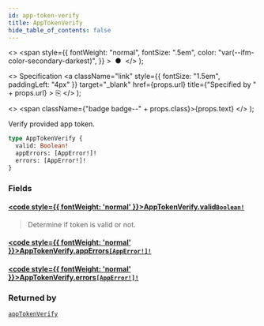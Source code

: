 ```yaml
---
id: app-token-verify
title: AppTokenVerify
hide_table_of_contents: false
---
```


  <>
    <span
      style={{
        fontWeight: "normal",
        fontSize: ".5em",
        color: "var(--ifm-color-secondary-darkest)",
      }}
    >
      &nbsp;●&nbsp;
    </span>
  </>
);

  <>
    Specification
    <a
      className="link"
      style={{ fontSize: "1.5em", paddingLeft: "4px" }}
      target="\_blank"
      href={props.url}
      title={"Specified by " + props.url}
    >
      ⎘
    </a>
  </>
);

  <>
    <span className={"badge badge--" + props.class}>{props.text}</span>
  </>
);

Verify provided app token.

```graphql
type AppTokenVerify {
  valid: Boolean!
  appErrors: [AppError!]!
  errors: [AppError!]!
}
```

### Fields

#### [<code style={{ fontWeight: 'normal' }}>AppTokenVerify.<b>valid</b></code>](#)<Bullet />[`Boolean!`](../../api-reference/scalars/boolean) <Badge class="secondary" text="non-null"/> <Badge class="secondary" text="scalar"/>

> Determine if token is valid or not.

#### [<code style={{ fontWeight: 'normal' }}>AppTokenVerify.<b>appErrors</b></code>](#)<Bullet />[`[AppError!]!`](../../api-reference/objects/app-error) <Badge class="secondary" text="non-null"/> <Badge class="secondary" text="object"/>

>

#### [<code style={{ fontWeight: 'normal' }}>AppTokenVerify.<b>errors</b></code>](#)<Bullet />[`[AppError!]!`](../../api-reference/objects/app-error) <Badge class="secondary" text="non-null"/> <Badge class="secondary" text="object"/>

>

### Returned by

[`appTokenVerify`](../../api-reference/mutations/app-token-verify) <Badge class="secondary" text="mutation"/>
